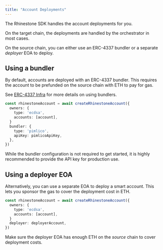 ```yaml
---
title: "Account Deployments"
---
```


The Rhinestone SDK handles the account deployments for you.

On the target chain, the deployments are handled by the orchestrator in most cases.

On the source chain, you can either use an ERC-4337 bundler or a separate _deployer_ EOA to deploy.

## Using a bundler

By default, accounts are deployed with an ERC-4337 bundler. This requires the account to be prefunded on the source chain with ETH to pay for gas.

See [ERC-4337 Infra](../customize/erc4337-infra) for more details on using bundlers.

```ts {6-9}
const rhinestoneAccount = await createRhinestoneAccount({
  owners: {
    type: 'ecdsa',
    accounts: [account],
  }
  bundler: {
    type: 'pimlico',
    apiKey: pimlicoApiKey,
  },
})
```

<Warning>While the bundler configuration is not required to get started, it is highly recommended to provide the API key for production use.</Warning>

## Using a deployer EOA

Alternatively, you can use a separate EOA to deploy a smart account. This lets you sponsor the gas to cover the deployment cost in ETH.

```ts {6}
const rhinestoneAccount = await createRhinestoneAccount({
  owners: {
    type: 'ecdsa',
    accounts: [account],
  }
  deployer: deployerAccount,
})
```

<Note>Make sure the deployer EOA has enough ETH on the _source_ chain to cover deployment costs.</Note>
